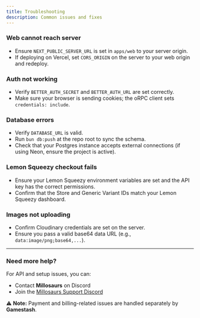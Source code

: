 ```yaml
---
title: Troubleshooting
description: Common issues and fixes
---
```


### Web cannot reach server

- Ensure `NEXT_PUBLIC_SERVER_URL` is set in `apps/web` to your server origin.
- If deploying on Vercel, set `CORS_ORIGIN` on the server to your web origin and redeploy.

### Auth not working

- Verify `BETTER_AUTH_SECRET` and `BETTER_AUTH_URL` are set correctly.
- Make sure your browser is sending cookies; the oRPC client sets `credentials: include`.

### Database errors

- Verify `DATABASE_URL` is valid.
- Run `bun db:push` at the repo root to sync the schema.
- Check that your Postgres instance accepts external connections (if using Neon, ensure the project is active).

### Lemon Squeezy checkout fails

- Ensure your Lemon Squeezy environment variables are set and the API key has the correct permissions.
- Confirm that the Store and Generic Variant IDs match your Lemon Squeezy dashboard.

### Images not uploading

- Confirm Cloudinary credentials are set on the server.
- Ensure you pass a valid base64 data URL (e.g., `data:image/png;base64,...`).

---

### Need more help?

For API and setup issues, you can:
- Contact **Millosaurs** on Discord
- Join the [Millosaurs Support Discord](https://discord.gg/Pr3u5ArZfJ)

⚠️ **Note:** Payment and billing-related issues are handled separately by **Gamestash**.
